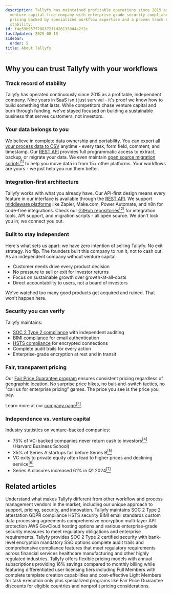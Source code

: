 ```yaml
---
description: Tallyfy has maintained profitable operations since 2015 as an independent
  venture-capital-free company with enterprise-grade security compliance and transparent
  pricing backed by specialized workflow expertise and a proven track record of platform
  stability.
id: f4e59b957f788372f1d261358d4a2f2c
lastUpdated: 2025-08-15
sidebar:
  order: 5
title: About Tallyfy
---
```


## Why you can trust Tallyfy with your workflows

### Track record of stability

Tallyfy has operated continuously since 2015 as a profitable, independent company. Nine years in SaaS isn't just survival - it's proof we know how to build something that lasts. While competitors chase venture capital and burn through funding, we've stayed focused on building a sustainable business that serves customers, not investors.

### Your data belongs to you

We believe in complete data ownership and portability. You can [export all your process data to CSV](/products/pro/tracking-and-tasks/processes/how-can-i-export-tallyfy-processes-to-csv/) anytime - every task, form field, comment, and timestamp. Our [REST API](/products/pro/integrations/open-api/) provides full programmatic access to extract, backup, or migrate your data. We even maintain [open source migration scripts](https://github.com/tallyfy/migrator)<a href="https://github.com/tallyfy/migrator" rel="nofollow noopener noreferrer" target="_blank"><sup>[1]</sup></a> to help you move data in from 15+ other platforms. Your workflows are yours - we just help you run them better.

### Integration-first architecture

Tallyfy works with what you already have. Our API-first design means every feature in our interface is available through the [REST API](/products/pro/integrations/open-api/). We support [middleware platforms](/products/pro/integrations/middleware/) like Zapier, Make.com, Power Automate, and n8n for code-free integrations. Check our [GitHub repositories](https://github.com/tallyfy)<a href="https://github.com/tallyfy" rel="nofollow noopener noreferrer" target="_blank"><sup>[2]</sup></a> for integration tools, API support, and migration scripts - all open source. We don't lock you in; we connect you out.

### Built to stay independent

Here's what sets us apart: we have zero intention of selling Tallyfy. No exit strategy. No flip. The founders built this company to run it, not to cash out. As an independent company without venture capital:
- Customer needs drive every product decision
- No pressure to sell or exit for investor returns
- Focus on sustainable growth over growth-at-all-costs
- Direct accountability to users, not a board of investors

We've watched too many good products get acquired and ruined. That won't happen here.

### Security you can verify

Tallyfy maintains:
- [SOC 2 Type 2 compliance](/products/pro/compliance/) with independent auditing
- [BIMI compliance](/products/pro/compliance/bimi-compliance/) for email authentication
- [HSTS compliance](/products/pro/compliance/hsts-compliance/) for encrypted connections
- Complete audit trails for every action
- Enterprise-grade encryption at rest and in transit

### Fair, transparent pricing

Our [Fair Price Guarantee program](/products/pro/pricing/) ensures consistent pricing regardless of geographic location. No surprise price hikes, no bait-and-switch tactics, no "call us for enterprise pricing" games. The price you see is the price you pay.

Learn more at our [company page](https://tallyfy.com/about-tallyfy/)<a href="https://tallyfy.com/about-tallyfy/" rel="nofollow noopener noreferrer" target="_blank"><sup>[3]</sup></a>.

### Independence vs. venture capital

Industry statistics on venture-backed companies:

- 75% of VC-backed companies never return cash to investors<a href="https://www.hbs.edu/news/Pages/item.aspx?num=214" rel="nofollow noopener noreferrer" target="_blank"><sup>[4]</sup></a> (Harvard Business School)
- 35% of Series A startups fail before Series B<a href="https://www.luisazhou.com/blog/startup-failure-statistics" rel="nofollow noopener noreferrer" target="_blank"><sup>[5]</sup></a>
- VC exits to private equity often lead to higher prices and declining service<a href="https://www.ineteconomics.org/perspectives/blog/private-equity-is-out-of-control-and-looting-america-this-prosecutor-says-we-can-fix-it" rel="nofollow noopener noreferrer" target="_blank"><sup>[6]</sup></a>
- Series A closures increased 61% in Q1 2024<a href="https://carta.com/data/startup-shutdowns-q1-2024/" rel="nofollow noopener noreferrer" target="_blank"><sup>[7]</sup></a>


## Related articles
<CardGrid>
<LinkTitleCard header="<b>Miscellaneous > Differentiation</b>" href="/products/pro/miscellaneous/tallyfy-differentiation-guide/" > Understand what makes Tallyfy different from other workflow and process management vendors in the market, including our unique approach to support, pricing, security, and innovation. </LinkTitleCard>
<LinkTitleCard header="<b>Miscellaneous > Terms & legals</b>" href="/products/pro/miscellaneous/terms-legals/" > Tallyfy maintains SOC 2 Type 2 attestation GDPR compliance HSTS security BIMI email standards custom data processing agreements comprehensive encryption multi-layer API protection AWS GovCloud hosting options and various enterprise-grade security measures to meet regulatory obligations and enterprise requirements. </LinkTitleCard>
<LinkTitleCard header="<b>Pro > Compliance</b>" href="/products/pro/compliance/" > Tallyfy provides SOC 2 Type 2 certified security with bank-level encryption mandatory SSO options complete audit trails and comprehensive compliance features that meet regulatory requirements across financial services healthcare manufacturing and other highly regulated industries. </LinkTitleCard>
<LinkTitleCard header="<b>Pro > Pricing</b>" href="/products/pro/pricing/" > Tallyfy offers flexible pricing models with annual subscriptions providing 16% savings compared to monthly billing while featuring differentiated user licensing tiers including Full Members with complete template creation capabilities and cost-effective Light Members for task execution only plus specialized programs like Fair Price Guarantee discounts for eligible countries and nonprofit pricing considerations. </LinkTitleCard>
</CardGrid>